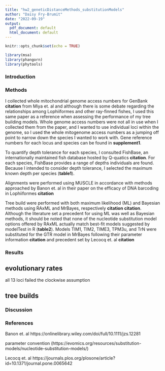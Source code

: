 ```yaml
---
title: "hw2_geneticDistanceMethods_substitutionModels"
author: "Daisy Fry-Brumit"
date: "2022-09-19"
output:
  pdf_document: default
  html_document: default
---
```

```r
knitr::opts_chunk$set(echo = TRUE)

library(msa)
library(phangorn)
library(phytools)
```
### Introduction

### Methods

  I collected whole mitochondrial genome access numbers for GenBank **citation** from Miya et. al and although there is some debate regarding the relationships among Lophiiformes and other ray-finned fishes, I used this same paper as a reference when assessing the performance of my tree building models. Whole genome access numbers were not all in use when I collected them from the paper, and I wanted to use individual loci within the genome, so I used the whole mitogenome access numbers as a jumping off point to narrow down the species I wanted to work with. Gene reference numbers for each locus and species can be found in **supplement1**.
  
  To quantify depth tolerance for each species, I consulted FishBase, an internationally maintained fish database hosted by Q-quatics **citation**. For each species, FishBase provides a range of depths individuals are found. Because I intended to consider depth tolerance, I selected the maximum known depth per species (**table1**).
  
Alignments were performed using MUSCLE in accordance with methods approached by Banon et. al in their paper on the efficacy of DNA barcoding in Lophiiformes **citation** 

Tree build were performed with both maximum likelihood (ML) and Bayesian methods using RAxML and MrBayes, respectively **citation** **citation**. Although the literature set a precedent for using ML was well as Bayesian methods, it should be noted that none of the nucleotide substitution model options offered by RAxML actually match best-fit models suggested by modelTest in R (**table2**). Models TIM1, TIM2, TIME3, TPM3u, and TrN were substituted for the GTR model in MrBayes following their parameter information **citation** and precedent set by Lecocq et. al **citation**

### Results

## evolutionary rates
all 13 loci failed the clockwise assumption

## tree builds


### Discussion

### References
Banon et. al
https://onlinelibrary.wiley.com/doi/full/10.1111/jzs.12281

parameter convention (https://evomics.org/resources/substitution-models/nucleotide-substitution-models/)

Lecocq et. al
https://journals.plos.org/plosone/article?id=10.1371/journal.pone.0065642

